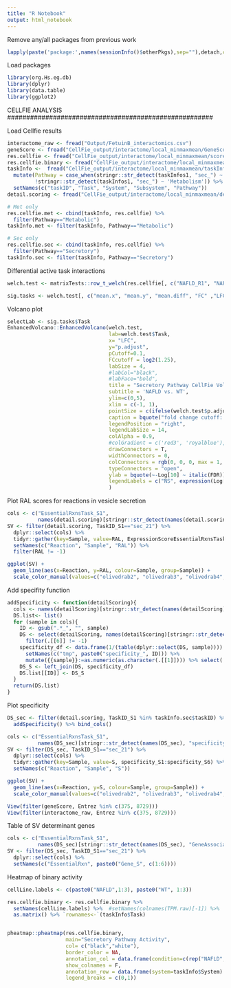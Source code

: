 ```yaml
---
title: "R Notebook"
output: html_notebook
---
```


Remove any/all packages from previous work
```r
lapply(paste('package:',names(sessionInfo()$otherPkgs),sep=""),detach,character.only=TRUE,unload=TRUE)
```

Load packages
```r
library(org.Hs.eg.db)
library(dplyr)
library(data.table)
library(ggplot2)
```

###################################################### 
CELLFIE ANALYSIS
######################################################

Load Cellfie results
```r
interactome_raw <- fread("Output/FetuinB_interactomics.csv")
geneScore <- fread("CellFie_output/interactome/local_minmaxmean/GeneScore_sec.csv")
res.cellfie <- fread("CellFie_output/interactome/local_minmaxmean/score.csv") %>% setNames(c("NAFLD_R1", "NAFLD_R2", "NAFLD_R3", "WT_R1", "WT_R2", "WT_R3"))
res.cellfie.binary <- fread("CellFie_output/interactome/local_minmaxmean/score_binary.csv")
taskInfo <-  fread("CellFie_output/interactome/local_minmaxmean/taskInfo.csv") %>%
  mutate(Pathway = case_when(stringr::str_detect(taskInfos1, "sec_") ~ 'Secretory',
         !stringr::str_detect(taskInfos1, "sec_") ~ 'Metabolism')) %>%
  setNames(c("taskID", "Task", "System", "Subsystem", "Pathway"))
detail.scoring <- fread("CellFie_output/interactome/local_minmaxmean/detailScoring.csv")

# Met only
res.cellfie.met <- cbind(taskInfo, res.cellfie) %>%
  filter(Pathway=="Metabolic")
taskInfo.met <- filter(taskInfo, Pathway=="Metabolic")

# Sec only
res.cellfie.sec <- cbind(taskInfo, res.cellfie) %>%
  filter(Pathway=="Secretory")
taskInfo.sec <- filter(taskInfo, Pathway=="Secretory")
```

Differential active task interactions
```r
welch.test <- matrixTests::row_t_welch(res.cellfie[, c("NAFLD_R1", "NAFLD_R2", "NAFLD_R3")], res.cellfie[, c("WT_R1", "WT_R2", "WT_R3")]) %>% data.table() %>% cbind(taskInfo) %>% mutate(p.adjust := p.adjust(pvalue, method="BH")) %>% mutate(FC := mean.x/mean.y) %>% mutate(LFC := log2(FC))

sig.tasks <- welch.test[, c("mean.x", "mean.y", "mean.diff", "FC" ,"LFC", "p.adjust", "Task", "System", "Subsystem", "Pathway")] %>% filter(p.adjust <= 0.1) %>% filter(LFC <= -log2(1.25) | LFC >= log2(1.25))
```

Volcano plot
```r
selectLab <- sig.tasks$Task
EnhancedVolcano::EnhancedVolcano(welch.test, 
                                 lab=welch.test$Task,
                                 x= "LFC", 
                                 y="p.adjust", 
                                 pCutoff=0.1, 
                                 FCcutoff = log2(1.25),
                                 labSize = 4,
                                 #labCol="black",
                                 #labFace="bold",
                                 title = "Secretory Pathway CellFie Volano Plot",
                                 subtitle = 'NAFLD vs. WT',
                                 ylim=c(0,5),
                                 xlim = c(-1, 1),
                                 pointSize = c(ifelse(welch.test$p.adjust<=0.1 & abs(welch.test$LFC) >= log2(1.25), 3, 1.7)),
                                 caption = bquote("fold change cutoff: 1.25; FDR cutoff: 0.1"),
                                 legendPosition = "right",
                                 legendLabSize = 14,
                                 colAlpha = 0.9,
                                 #colGradient = c('red3', 'royalblue'),
                                 drawConnectors = T,
                                 widthConnectors = 0,
                                 colConnectors = rgb(0, 0, 0, max = 1, alpha = 0, names = ""),
                                 typeConnectors = "open",
                                 ylab = bquote(~-Log[10] ~ italic(FDR)),
                                 legendLabels = c("NS", expression(Log[2] ~ FC), "FDR", expression(FDR ~ and ~ log[2] ~ FC))
                                 ) 
```

Plot RAL scores for reactions in vesicle secretion
```r
cols <- c("EssentialRxnsTask_S1", 
          names(detail.scoring)[stringr::str_detect(names(detail.scoring), "ExpressionScoreEssential")])
SV <- filter(detail.scoring, TaskID_S1=="sec_21") %>% 
  dplyr::select(cols) %>%
  tidyr::gather(key=Sample, value=RAL, ExpressionScoreEssentialRxnsTask_S1:ExpressionScoreEssentialRxnsTask_S6) %>%
  setNames(c("Reaction", "Sample", "RAL")) %>% 
  filter(RAL != -1)

ggplot(SV) +
  geom_line(aes(x=Reaction, y=RAL, colour=Sample, group=Sample)) +
  scale_color_manual(values=c("olivedrab2", "olivedrab3", "olivedrab4", "royalblue1", "royalblue3", "royalblue4"), name = "Sample", labels = colnames(res.cellfie)) + theme(axis.text.x=element_text(angle=45, hjust=1))

```

Add specifity function
```r
addSpecificity <- function(detailScoring){
  cols <- names(detailScoring)[stringr::str_detect(names(detailScoring), "GeneAssociatedToEssentialRxnsTask_")]
  DS.list<- list()
  for (sample in cols){
    ID <- gsub(".*_", "", sample)
    DS <- select(detailScoring, names(detailScoring)[stringr::str_detect(names(detailScoring), ID)]) %>%
      filter(.[[6]] != -1)
    specificity_df <- data.frame(1/(table(dplyr::select(DS, sample)))) %>% 
      setNames(c("tmp", paste0("specificity_", ID))) %>%
      mutate({{sample}}:=as.numeric(as.character(.[[1]]))) %>% select(!"tmp")
    DS_S <- left_join(DS, specificity_df)
    DS.list[[ID]] <- DS_S
  }
  return(DS.list)
}
```

Plot specificity
```r
DS_sec <- filter(detail.scoring, TaskID_S1 %in% taskInfo.sec$taskID) %>%
  addSpecificity() %>% bind_cols()

cols <- c("EssentialRxnsTask_S1", 
          names(DS_sec)[stringr::str_detect(names(DS_sec), "specificity")])
SV <- filter(DS_sec, TaskID_S1=="sec_21") %>% 
  dplyr::select(cols) %>%
  tidyr::gather(key=Sample, value=S, specificity_S1:specificity_S6) %>%
  setNames(c("Reaction", "Sample", "S"))

ggplot(SV) +
  geom_line(aes(x=Reaction, y=S, colour=Sample, group=Sample)) +
  scale_color_manual(values=c("olivedrab2", "olivedrab3", "olivedrab4", "royalblue1", "royalblue3", "royalblue4"), name = "Sample", labels = colnames(res.cellfie)) + theme(axis.text.x=element_text(angle=45, hjust=1))

View(filter(geneScore, Entrez %in% c(375, 8729)))
View(filter(interactome_raw, Entrez %in% c(375, 8729)))
```

Table of SV determinant genes
```r
cols <- c("EssentialRxnsTask_S1", 
          names(DS_sec)[stringr::str_detect(names(DS_sec), "GeneAssociatedToEssentialRxnsTask")])
SV <- filter(DS_sec, TaskID_S1=="sec_21") %>% 
  dplyr::select(cols) %>% 
  setNames(c("EssentialRxn", paste0("Gene_S", c(1:6))))
```









Heatmap of binary activity
```r
cellLine.labels <- c(paste0("NAFLD",1:3), paste0("WT", 1:3))

res.cellfie.binary <- res.cellfie.binary %>% 
  setNames(cellLine.labels) %>%  #setNames(colnames(TPM.raw)[-1]) %>%
  as.matrix() %>% `rownames<-`(taskInfo$Task)


pheatmap::pheatmap(res.cellfie.binary, 
                   main="Secretory Pathway Activity", 
                   col= c("black","white"),
                   border_color = NA,
                   annotation_col = data.frame(condition=c(rep("NAFLD", 3), rep("WT", 3))) %>% `rownames<-`(colnames(res.cellfie.binary)),
                   show_colnames = F,
                   annotation_row = data.frame(system=taskInfo$System) %>% `rownames<-`(rownames(res.cellfie.binary)),
                   legend_breaks = c(0,1))
```

